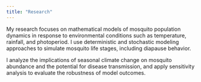 ```yaml
---
title: "Research"
---
```


My research focuses on mathematical models of mosquito population dynamics in response to environmental conditions such as temperature, rainfall, and photoperiod. I use deterministic and stochastic modeling approaches to simulate mosquito life stages, including diapause behavior.

I analyze the implications of seasonal climate change on mosquito abundance and the potential for disease transmission, and apply sensitivity analysis to evaluate the robustness of model outcomes.
